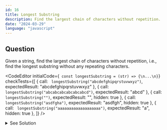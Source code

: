 ```yaml
---
id: 16
title: Longest Substring
description: Find the largest chain of characters without repetition.
date: "2024-03-29"
language: "javascript"
---
```


## Question
Given a string, find the largest chain of characters without repetition, i.e., find the longest substring without any repeating characters.

<CodeEditor 
    initialCode={`
const longestSubstring = (str) => {\n...\n}`}
    checkTests={[
        {
        call: `
        longestSubstring("abcdefghipqrstuvwxyz")`,
        expectedResult: "abcdefghipqrstuvwxyz"
        },
        {
        call: `
        longestSubstring("abcabcabcabcabcabcd")`,
        expectedResult: "abcd"
        },
        {
        call: `
        longestSubstring("")`,
        expectedResult: "",
        hidden: true
        },
        {
        call: `
        longestSubstring("asdfgha")`,
        expectedResult: "asdfgh",
        hidden: true
        },
        {
        call: `
        longestSubstring("aaaaaaaaaaaaaaaaaaa")`,
        expectedResult: "a",
        hidden: true
        },
        ]}
/>

<details>
<summary>See Solution</summary>

## Solution

### Basic idea
The basic idea is to use a sliding window approach to find the longest substring without repeating characters. 
We will use two pointers, `left` and `right`, to define the window. We will keep track of the characters we have seen so far using a set. 
If we encounter a character that is already in the set, we will remove the character at the `left` pointer from the set and increment the `left` pointer. +
We will update the longest substring if the current substring is longer than the previous longest substring.

```js
const longestSubstring = (str) => {
    const seen = new Set();
    let left = 0;
    let right = 0;
    let maxSubstring = '';
    
    while (right < str.length) {
        if (!seen.has(str[right])) {
            seen.add(str[right]);
            if (right - left + 1 > maxSubstring.length) {
                maxSubstring = str.slice(left, right + 1);
            }
            right++;
        } else {
            seen.delete(str[left]);
            left++;
        }
    }
    
    return maxSubstring;
}


```

### Algorithm Detailed Explanation
1. Create a set to store the characters we have seen so far.
2. Create two pointers, `left` and `right`, and initialize them to 0.
3. Create a variable `maxSubstring` to store the longest substring without repeating characters.
4. Iterate through the string using the `right` pointer.
5. If the character at the `right` pointer is not in the set, add it to the set and increment the `right` pointer.
6. If the character at the `right` pointer is in the set, remove the character at the `left` pointer from the set and increment the `left` pointer.
7. Update the `maxSubstring` if the current substring is longer than the previous longest substring.
8. Return the `maxSubstring` after the loop ends.

## Complexity Analysis
The time complexity of this solution is O(n), where n is the length of the input string.


## Alternative
### Burte Force

```js
const longestSubstring = (str) =>  {
    let longestLength = 0;
    let longestSubstring = '';
    
    for (let i = 0; i < str.length; i++) {
        for (let j = i + 1; j <= str.length; j++) {
            const substring = str.slice(i, j);
            const set = new Set(substring);
            if (set.size === substring.length && substring.length > longestLength) {
                longestLength = substring.length;
                longestSubstring = substring;
            }
        }
    }
    
    return longestSubstring;
}
```
</details>


